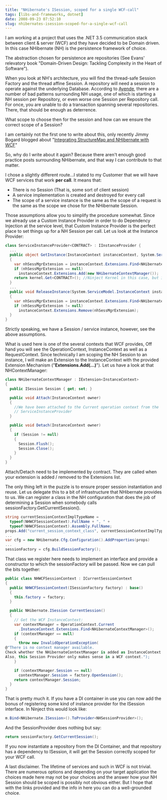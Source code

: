 ```yaml
---
title: "NHibernate's ISession, scoped for a single WCF-call"
tags: [libs-and-frameworks, dotnet]
date: 2008-09-23 07:52:10
slug: nhibernates-isession-scoped-for-a-single-wcf-call
---
```


I am working at a project that uses the .NET 3.5 communication stack between client & server (WCF) and they have decided to be Domain driven. In this case NHibernate (NH) is the persistence framework of choice.

The abstraction chosen for persistence are repositories (See Evans' relevatory book "Domain-Driven Design: Tackling Complexity in the Heart of Software").

When you look at NH's architecture, you will find the thread-safe Session Factory and the thread affine Session. A repository will need a session to operate against the underlying Database. According to [Ayende](http://ayende.com/Blog/archive/2008/07/24/How-to-review-NHibernate-application.aspx), there are a number of bad patterns surrounding NH usage, one of which is starting a NH session per Repository, or even worse one Session per Repository call. For once, you are unable to do a transaction spanning several repositories. There, that should be enough as deterrence.

What scope to choose then for the session and how can we ensure the correct scope of a Session?

I am certainly not the first one to write about this, only recently Jimmy Bogard blogged about "[Integrating StructureMap and NHibernate with WCF](http://www.lostechies.com/blogs/jimmy_bogard/archive/2008/09/16/integrating-structuremap-and-nhibernate-with-wcf.aspx)"

So, why do I write about it again? Because there aren't enough good practice posts surrounding NHibernate, and that way I can contribute to that matter.

I chose a slightly different route...I stated to my Customer that we will have WCF services that work **per call**. It means that:

*   There is no Session (That is, some sort of client session)
*   A service implementation is created and destroyed for every call
*   The scope of a service instance is the same as the scope of a request is the same as the scope we chose for the NHibernate Session.

Those assumptions allow you to simplify the procedure somewhat. Since we already use a Custom Instance Provider in order to do Dependency Injection at the service level, that Custom Instance Provider is the perfect place to set things up for a NH Session per call. Let us look at the Instance Provider:

```csharp
class ServiceInstanceProvider<CONTRACT> : IInstanceProvider {
  ...
  public object GetInstance(InstanceContext instanceContext, System.ServiceModel.Channels.Message message)
  {
    var nhSessMgrExtension = instanceContext.Extensions.Find<NHibernateContextManager>();
    if (nhSessMgrExtension == null)
      instanceContext.Extensions.Add(new NHibernateContextManager());
    return kernel.Get<CONTRACT>(); //Ninject Kernel in this case, but irrelevant for this post
  }
  ...
  public void ReleaseInstance(System.ServiceModel.InstanceContext instanceContext, object instance)
  {
    var nhSessMgrExtension = instanceContext.Extensions.Find<NHibernateContextManager>();
    if (nhSessMgrExtension != null)
      instanceContext.Extensions.Remove(nhSessMgrExtension);
  }
}
```

Strictly speaking, we have a Session / service instance, however, see the above assumptions.

What is used here is one of the several contexts that WCF provides, Off hand you will see the OperationContext, InstanceContext as well as a RequestContext. Since technically I am scoping the NH Session to an instance, I will make an Extension to the InstanceContext with the provided Extension Mechanism ("**Extensions.Add(...)**").
Let us have a look at that NHContextManager:

```csharp
class NHibernateContextManager : IExtension<InstanceContext>
{
  public ISession Session { get; set; }

  public void Attach(InstanceContext owner)
  {
    //We have been attached to the Current operation context from the 
    // ServiceInstanceProvider
  }

  public void Detach(InstanceContext owner)
  {
    if (Session != null)
    {
      Session.Flush();
      Session.Close();
    }
  }
}
```

Attach/Detach need to be implemented by contract. They are called when your extension is added / removed to the Extensions list.

The only thing left in the puzzle is to ensure proper session instantiation and reuse. Let us delegate this to a bit of infrastructure that NHibernate provides to us. We can register a class in the NH configuration that does the job of determining a Session when somebody calls sessionFactory.GetCurrentSession().

```csharp
string currentSessionContextImplTypeName = 
  typeof(NHWCFSessionContext).FullName + ", " + 
  typeof(NHWCFSessionContext).Assembly.FullName;
props.Add("current_session_context_class", currentSessionContextImplTypeName);
...
var cfg = new NHibernate.Cfg.Configuration().AddProperties(props)
...
sessionFactory = cfg.BuildSessionFactory();
```

That class we register here needs to implement an interface and provide a constructor to which the sessionFactory will be passed. Now we can pull the bits together:

```csharp
public class NHWCFSessionContext : ICurrentSessionContext
{
  public NHWCFSessionContext(ISessionFactory factory) : base()
  {
    this.factory = factory;
  }

  public NHibernate.ISession CurrentSession()
  {
    // Get the WCF InstanceContext:
    var contextManager = OperationContext.Current
      .InstanceContext.Extensions.Find<NHibernateContextManager>();
    if (contextManager == null)
    {
      throw new InvalidOperationException(
@"There is no context manager available. 
Check whether the NHibernateContextManager is added as InstanceContext extension. 
Also, this Session Provider only makes sense in a WCF context.");
    }

    if (contextManager.Session == null)
      contextManager.Session = factory.OpenSession();
    return contextManager.Session;
  }
}
```

That is pretty much it. If you have a DI container in use you can now add the bonus of registering some kind of instance provider for the ISession interface. In Ninject this would look like:

```csharp
m.Bind<NHibernate.ISession>().ToProvider<NHSessionProvider>();
```

And the SessionProvider does nothing but say:

```csharp
return sessionFactory.GetCurrentSession();
```

If you now instantiate a repository from the DI Container, and that repository has a dependency to ISession, it will get the Session correctly scoped for your WCF call.

A last disclaimer. The lifetime of services and such in WCF is not trivial. There are numerous options and depending on your target application the choices made here may not be your choices and the answer how your NH Session should be scoped is possibly not obvious either. But I hope that with the links provided and the info in here you can do a well-grounded choice.
